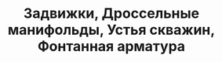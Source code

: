 ---
id: 0
title: "Задвижки, Дроссельные манифольды, Устья скважин, Фонтанная арматура"
image : "./gate-valves-choke-manifolds-wellheads-x-mas-trees.png"
---